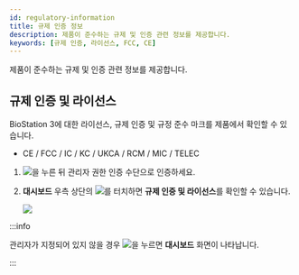 ```yaml
---
id: regulatory-information
title: 규제 인증 정보
description: 제품이 준수하는 규제 및 인증 관련 정보를 제공합니다.
keywords: [규제 인증, 라이선스, FCC, CE]
---
```


제품이 준수하는 규제 및 인증 관련 정보를 제공합니다.

## 규제 인증 및 라이선스

BioStation 3에 대한 라이선스, 규제 인증 및 규정 준수 마크를 제품에서 확인할 수 있습니다.

* CE / FCC / IC / KC / UKCA / RCM / MIC / TELEC

1. <Image src='/img/common/ico-menu.svg' ico alone />을 누른 뒤 관리자 권한 인증 수단으로 인증하세요.

1. **대시보드** 우측 상단의 <Image src='/img/common/ico-regulatory.svg' ico alone />를 터치하면 **규제 인증 및 라이선스**를 확인할 수 있습니다.

    <Image src='/img/device/device-regulatory-licenses.png' />

:::info

관리자가 지정되어 있지 않을 경우 <Image src='/img/common/ico-menu.svg' ico alone />을 누르면 **대시보드** 화면이 나타납니다.

:::


<DocumentA name='Class A' />


<DocumentB />


<DocumentC />
